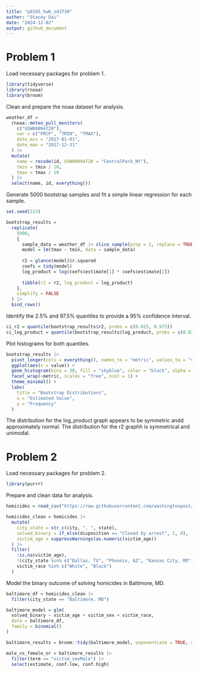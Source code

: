 ```yaml
---
title: "p8105_hw6_sd3730"
author: "Stacey Dai"
date: "2024-12-02"
output: github_document
---
```


# Problem 1

Load necessary packages for problem 1.
```r
library(tidyverse)
library(rnoaa)
library(broom)
```

Clean and prepare the noaa dataset for analysis.
```r
weather_df = 
  rnoaa::meteo_pull_monitors(
    c("USW00094728"),
    var = c("PRCP", "TMIN", "TMAX"), 
    date_min = "2017-01-01",
    date_max = "2017-12-31"
  ) |>
  mutate(
    name = recode(id, USW00094728 = "CentralPark_NY"),
    tmin = tmin / 10,
    tmax = tmax / 10
  ) |>
  select(name, id, everything())
```

Generate 5000 bootstrap samples and fit a simple linear regression for each sample.
```r
set.seed(123)

bootstrap_results = 
  replicate(
    5000, 
    {
      sample_data = weather_df |> slice_sample(prop = 1, replace = TRUE)
      model = lm(tmax ~ tmin, data = sample_data)
      
      r2 = glance(model)$r.squared
      coefs = tidy(model)
      log_product = log(coefs$estimate[1] * coefs$estimate[2])
      
      tibble(r2 = r2, log_product = log_product)
    },
    simplify = FALSE
  ) |>
  bind_rows()
```

Identify the 2.5% and 97.5% quantiles to provide a 95% confidence interval.
```r
ci_r2 = quantile(bootstrap_results$r2, probs = c(0.025, 0.975))
ci_log_product = quantile(bootstrap_results$log_product, probs = c(0.025, 0.975))
```

Plot histograms for both quantiles.
```r
bootstrap_results |>
  pivot_longer(cols = everything(), names_to = "metric", values_to = "value") |>
  ggplot(aes(x = value)) +
  geom_histogram(bins = 30, fill = "skyblue", color = "black", alpha = 0.7) +
  facet_wrap(~metric, scales = "free", ncol = 1) +
  theme_minimal() +
  labs(
    title = "Bootstrap Distributions",
    x = "Estimated Value",
    y = "Frequency"
  )
```

The distribution for the log_product graph appears to be symmetric andd approximately normal. The distribution for the r2 graphh is symmetrical and unimodal. 

# Problem 2

Load necessary packages for problem 2.
```r
library(purrr)
```

Prepare and clean data for analysis.
```r
homicides = read_csv("https://raw.githubusercontent.com/washingtonpost/data-homicides/master/homicide-data.csv")

homicides_clean = homicides |>
  mutate(
    city_state = str_c(city, ", ", state),
    solved_binary = if_else(disposition == "Closed by arrest", 1, 0),
    victim_age = suppressWarnings(as.numeric(victim_age))
  ) |>
  filter(
    !is.na(victim_age),
    !(city_state %in% c("Dallas, TX", "Phoenix, AZ", "Kansas City, MO", "Tulsa, AL")),
    victim_race %in% c("White", "Black")
  )
```

Model the binary outcome of solving homicides in Baltimore, MD.
```r
baltimore_df = homicides_clean |>
  filter(city_state == "Baltimore, MD")

baltimore_model = glm(
  solved_binary ~ victim_age + victim_sex + victim_race,
  data = baltimore_df,
  family = binomial()
)

baltimore_results = broom::tidy(baltimore_model, exponentiate = TRUE, conf.int = TRUE)

male_vs_female_or = baltimore_results |>
  filter(term == "victim_sexMale") |>
  select(estimate, conf.low, conf.high)
```
